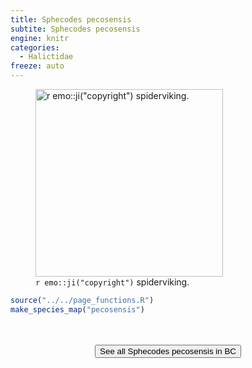 ```yaml
---
title: Sphecodes pecosensis
subtite: Sphecodes pecosensis
engine: knitr
categories:
  - Halictidae
freeze: auto
---
```

![`r emo::ji("copyright")` spiderviking.](https://inaturalist-open-data.s3.amazonaws.com/photos/292240800/large.jpg){height=300}





```r
source("../../page_functions.R")
make_species_map("pecosensis")
```
<br><br>
<center>


<a href="https://inaturalist.ca/observations?place_id=any&subview=map&taxon_id=453354"><button type="button" class="btn btn-secondary">See all Sphecodes pecosensis in BC <i class="fa-solid fa-arrow-up-right-from-square"></i> </button></a>
</center>

